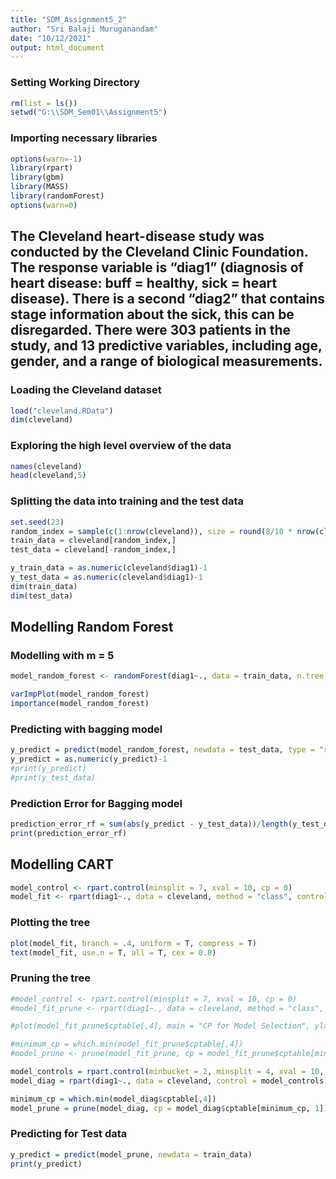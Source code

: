 ```yaml
---
title: "SDM_Assignment5_2"
author: "Sri Balaji Muruganandam"
date: "10/12/2021"
output: html_document
---
```


### Setting Working Directory
```r
rm(list = ls())
setwd("G:\\SDM_Sem01\\Assignment5")
```

### Importing necessary libraries
```r
options(warn=-1)
library(rpart)
library(gbm)
library(MASS)
library(randomForest)
options(warn=0)
```

## The Cleveland heart-disease study was conducted by the Cleveland Clinic Foundation. The response variable is “diag1” (diagnosis of heart disease: buff = healthy, sick = heart disease). There is a second “diag2” that contains stage information about the sick, this can be disregarded. There were 303 patients in the study, and 13 predictive variables, including age, gender, and a range of biological measurements.

### Loading the Cleveland dataset
```r
load("cleveland.RData")
dim(cleveland)
```

### Exploring the high level overview of the data
```r
names(cleveland)
head(cleveland,5)
```

### Splitting the data into training and the test data
```r
set.seed(23)
random_index = sample(c(1:nrow(cleveland)), size = round(8/10 * nrow(cleveland)), replace = FALSE)
train_data = cleveland[random_index,]
test_data = cleveland[-random_index,]

y_train_data = as.numeric(cleveland$diag1)-1
y_test_data = as.numeric(cleveland$diag1)-1
dim(train_data)
dim(test_data)
```

## Modelling Random Forest
### Modelling with m = 5
```r
model_random_forest <- randomForest(diag1~., data = train_data, n.tree = 1000, mtry = 5)

varImpPlot(model_random_forest)
importance(model_random_forest)
```

### Predicting with bagging model
```r
y_predict = predict(model_random_forest, newdata = test_data, type = "response")
y_predict = as.numeric(y_predict)-1
#print(y_predict)
#print(y_test_data)
```

### Prediction Error for Bagging model
```r
prediction_error_rf = sum(abs(y_predict - y_test_data))/length(y_test_data)
print(prediction_error_rf)
```


## Modelling CART
```r
model_control <- rpart.control(minsplit = 7, xval = 10, cp = 0)
model_fit <- rpart(diag1~., data = cleveland, method = "class", control = model_control)
```

### Plotting the tree
```r
plot(model_fit, branch = .4, uniform = T, compress = T)
text(model_fit, use.n = T, all = T, cex = 0.8)
```

### Pruning the tree
```r
#model_control <- rpart.control(minsplit = 7, xval = 10, cp = 0)
#model_fit_prune <- rpart(diag1~., data = cleveland, method = "class", control = model_control)

#plot(model_fit_prune$cptable[,4], main = "CP for Model Selection", ylab = "CP")

#minimum_cp = which.min(model_fit_prune$cptable[,4])
#model_prune <- prune(model_fit_prune, cp = model_fit_prune$cptable[minimum_cp,1])
```

```r
model_controls = rpart.control(minbucket = 2, minsplit = 4, xval = 10, cp = 0)
model_diag = rpart(diag1~., data = cleveland, control = model_controls)

minimum_cp = which.min(model_diag$cptable[,4])
model_prune = prune(model_diag, cp = model_diag$cptable[minimum_cp, 1])
```

### Predicting for Test data
```r
y_predict = predict(model_prune, newdata = train_data)
print(y_predict)
```

